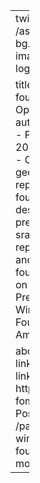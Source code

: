 ---
twitter-card:
  image: /assets/kraina-logo-bg.png
open-graph:
  image: /assets/kraina-logo-bg.png

title: Towards geospatial foundation model using OpenStreetMap data
author:
    - Piotr Gramacki
    - Piotr Szymański
date: 2024-03-11
categories:
    - OpenStreetMap
    - geospatial
    - representation learning
    - foundation model
description: "A poster presentation about the srai library, geospatial representation learning and vision for geospatial foundation model based on OpenStreetMap data. Presented during ELLIS Winter School on Foundation Models in Amsterdam 2023"

about:
    template: jolla
    links:
        - text: Venue
          icon: link
          href: https://amsterdam-fomo.github.io/
        - text: Poster
          icon: file-pdf
          href: /pages/publications/ellis-winter-school-foundation-models/poster.pdf
---